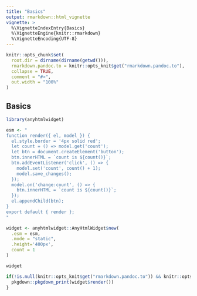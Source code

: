 ```yaml
---
title: "Basics"
output: rmarkdown::html_vignette
vignette: >
  %\VignetteIndexEntry{Basics}
  %\VignetteEngine{knitr::rmarkdown}
  %\VignetteEncoding{UTF-8}
---
```



```r
knitr::opts_chunk$set(
  root.dir = dirname(dirname(getwd())),
  rmarkdown.pandoc.to = knitr::opts_knit$get("rmarkdown.pandoc.to"),
  collapse = TRUE,
  comment = "#>",
  out.width = "100%"
)
```

## Basics

```r
library(anyhtmlwidget)

esm <- "
function render({ el, model }) {
  el.style.border = '4px solid red';
  let count = () => model.get('count');
  let btn = document.createElement('button');
  btn.innerHTML = `count is ${count()}`;
  btn.addEventListener('click', () => {
    model.set('count', count() + 1);
    model.save_changes();
  });
  model.on('change:count', () => {
    btn.innerHTML = `count is ${count()}`;
  });
  el.appendChild(btn);
}
export default { render };
"

widget <- anyhtmlwidget::AnyHtmlWidget$new(
  .esm = esm,
  .mode = "static",
  .height='400px',
  count = 1
)
```

```r
widget
```

```r
if(!is.null(knitr::opts_knit$get("rmarkdown.pandoc.to")) && knitr::opts_knit$get("rmarkdown.pandoc.to") == "html") {
  pkgdown::pkgdown_print(widget$render())
}
```
